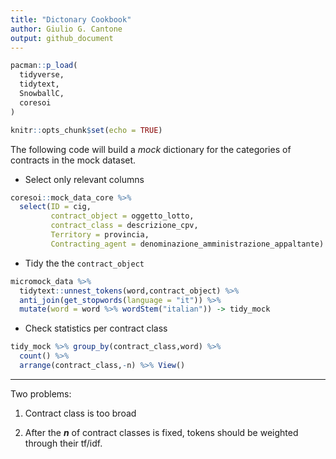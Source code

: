 ```yaml
---
title: "Dictonary Cookbook"
author: Giulio G. Cantone
output: github_document
---
```


```r
pacman::p_load(
  tidyverse,
  tidytext,
  SnowballC,
  coresoi
)

knitr::opts_chunk$set(echo = TRUE)
```

The following code will build a *mock* dictionary for the categories of contracts in the mock dataset.

-   Select only relevant columns

```r

coresoi::mock_data_core %>%
  select(ID = cig,
         contract_object = oggetto_lotto,
         contract_class = descrizione_cpv,
         Territory = provincia,
         Contracting_agent = denominazione_amministrazione_appaltante) -> micromock_data
```

-   Tidy the the `contract_object`

```r

micromock_data %>%
  tidytext::unnest_tokens(word,contract_object) %>%
  anti_join(get_stopwords(language = "it")) %>%
  mutate(word = word %>% wordStem("italian")) -> tidy_mock

```

-   Check statistics per contract class

```r
tidy_mock %>% group_by(contract_class,word) %>%
  count() %>%
  arrange(contract_class,-n) %>% View()
```

------------------------------------------------------------------------

Two problems:

1.  Contract class is too broad

2.  After the ***n*** of contract classes is fixed, tokens should be weighted through their tf/idf.
